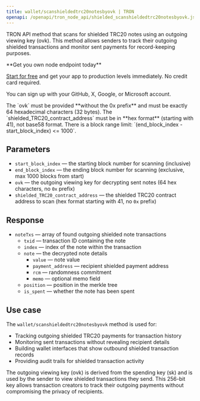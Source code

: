 ---
title: wallet/scanshieldedtrc20notesbyovk | TRON
openapi: /openapi/tron_node_api/shielded_scanshieldedtrc20notesbyovk.json post /95e61622bf6a8af293978377718e3b77/wallet/scanshieldedtrc20notesbyovk
---

TRON API method that scans for shielded TRC20 notes using an outgoing viewing key (ovk). This method allows senders to track their outgoing shielded transactions and monitor sent payments for record-keeping purposes.

<Check>
**Get you own node endpoint today**

[Start for free](https://console.chainstack.com/) and get your app to production levels immediately. No credit card required.

You can sign up with your GitHub, X, Google, or Microsoft account.
</Check>

<Warning>
The `ovk` must be provided **without the 0x prefix** and must be exactly 64 hexadecimal characters (32 bytes). The `shielded_TRC20_contract_address` must be in **hex format** (starting with 41), not base58 format. There is a block range limit: `(end_block_index - start_block_index) <= 1000`.
</Warning>

## Parameters

* `start_block_index` — the starting block number for scanning (inclusive)
* `end_block_index` — the ending block number for scanning (exclusive, max 1000 blocks from start)
* `ovk` — the outgoing viewing key for decrypting sent notes (64 hex characters, no `0x` prefix)
* `shielded_TRC20_contract_address` — the shielded TRC20 contract address to scan (hex format starting with 41, no `0x` prefix)

## Response

* `noteTxs` — array of found outgoing shielded note transactions
  * `txid` — transaction ID containing the note
  * `index` — index of the note within the transaction
  * `note` — the decrypted note details
    * `value` — note value
    * `payment_address` — recipient shielded payment address
    * `rcm` — randomness commitment
    * `memo` — optional memo field
  * `position` — position in the merkle tree
  * `is_spent` — whether the note has been spent

## Use case

The `wallet/scanshieldedtrc20notesbyovk` method is used for:

* Tracking outgoing shielded TRC20 payments for transaction history
* Monitoring sent transactions without revealing recipient details
* Building wallet interfaces that show outbound shielded transaction records
* Providing audit trails for shielded transaction activity

<Info>
The outgoing viewing key (ovk) is derived from the spending key (sk) and is used by the sender to view shielded transactions they send. This 256-bit key allows transaction creators to track their outgoing payments without compromising the privacy of recipients.
</Info>